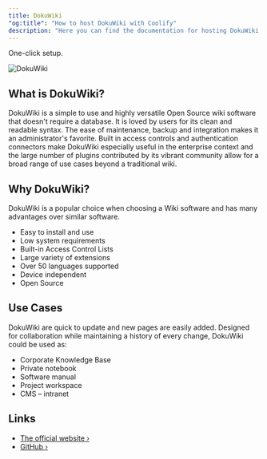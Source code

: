 ```yaml
---
title: DokuWiki
"og:title": "How to host DokuWiki with Coolify"
description: "Here you can find the documentation for hosting DokuWiki with Coolify."
---
```


<Check>One-click setup.</Check>

![DokuWiki](https://www.dokuwiki.org/lib/tpl/dokuwiki/images/logo.png)

## What is DokuWiki?

DokuWiki is a simple to use and highly versatile Open Source wiki software that doesn't require a database. It is loved by users for its clean and readable syntax. The ease of maintenance, backup and integration makes it an administrator's favorite. Built in access controls and authentication connectors make DokuWiki especially useful in the enterprise context and the large number of plugins contributed by its vibrant community allow for a broad range of use cases beyond a traditional wiki.

## Why DokuWiki?

DokuWiki is a popular choice when choosing a Wiki software and has many advantages over similar software.

- Easy to install and use
- Low system requirements
- Built-in Access Control Lists
- Large variety of extensions
- Over 50 languages supported
- Device independent
- Open Source

## Use Cases

DokuWiki are quick to update and new pages are easily added. Designed for collaboration while maintaining a history of every change, DokuWiki could be used as:

- Corporate Knowledge Base
- Private notebook
- Software manual
- Project workspace
- CMS – intranet

## Links

- [The official website ›](https://www.dokuwiki.org)
- [GitHub ›](https://github.com/splitbrain/dokuwiki)
